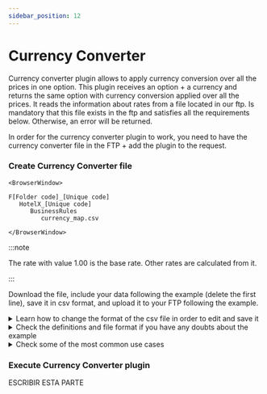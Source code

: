 ```yaml
---
sidebar_position: 12
---
```


# Currency Converter

Currency converter plugin allows to apply currency conversion over all the prices in one option. This plugin receives an option + a currency and returns the same option with currency conversion applied over all the prices. It reads the information about rates from a file located in our ftp. Is mandatory that this file exists in the ftp and satisfies all the requirements below. Otherwise, an error will be returned.

In order for the currency converter plugin to work, you need to have the currency converter file in the FTP + add the plugin to the request.

### Create Currency Converter file

```mdx-code-block
<BrowserWindow>

F[Folder code]_[Unique code]
   HotelX_[Unique code]
      BusinessRules
         currency_map.csv

</BrowserWindow>
```
:::note

The rate with value 1.00 is the base rate. Other rates are calculated from it.

:::

Download the file, include your data following the example (delete the first line), save it in csv format, and upload it to your FTP following the example.

<details>
    <summary>Learn how to change the format of the csv file in order to edit and save it</summary>
    <div>
        <div>[Añadir vídeo]</div>
    </div>
</details>

<details>
    <summary>Check the definitions and file format if you have any doubts about the example</summary>
    <div>
        <div>
		File Name: currency_map.csv
		Directory: F[folder code][unique code]/HotelX[unique code]/BusinessRules
		Delimiter: Comma (“,”)
		Header Row:
		   * Code
           * Rate
              * Decimal separator for rate must be point (“.”)
		</div>
    </div>
</details>

<details>
    <summary>Check some of the most common use cases</summary>
    <div>
        <div>
		Simple value field [Añadir csv]
		Multivalue field [Añadir csv]
		</div>
    </div>
</details>

### Execute Currency Converter plugin

ESCRIBIR ESTA PARTE